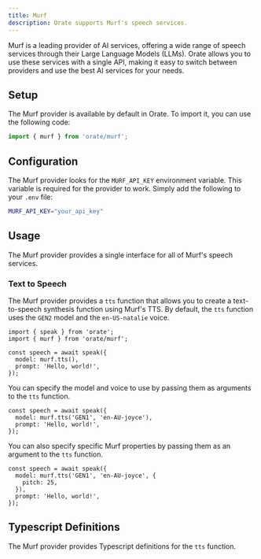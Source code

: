 ```yaml
---
title: Murf
description: Orate supports Murf's speech services.
---
```



Murf is a leading provider of AI services, offering a wide range of speech services through their Large Language Models (LLMs). Orate allows you to use these services with a single API, making it easy to switch between providers and use the best AI services for your needs.

## Setup

The Murf provider is available by default in Orate. To import it, you can use the following code:

```ts
import { murf } from 'orate/murf';
```

## Configuration

The Murf provider looks for the `MURF_API_KEY` environment variable. This variable is required for the provider to work. Simply add the following to your `.env` file:

```bash
MURF_API_KEY="your_api_key"
```

## Usage

The Murf provider provides a single interface for all of Murf's speech services.

### Text to Speech

The Murf provider provides a `tts` function that allows you to create a text-to-speech synthesis function using Murf's TTS. By default, the `tts` function uses the `GEN2` model and the `en-US-natalie` voice.

```tsx
import { speak } from 'orate';
import { murf } from 'orate/murf';

const speech = await speak({
  model: murf.tts(),
  prompt: 'Hello, world!',
});
```

You can specify the model and voice to use by passing them as arguments to the `tts` function.

```tsx
const speech = await speak({
  model: murf.tts('GEN1', 'en-AU-joyce'),
  prompt: 'Hello, world!',
});
```

You can also specify specific Murf properties by passing them as an argument to the `tts` function.

```tsx
const speech = await speak({
  model: murf.tts('GEN1', 'en-AU-joyce', {
    pitch: 25,
  }),
  prompt: 'Hello, world!',
});
```

## Typescript Definitions

The Murf provider provides Typescript definitions for the `tts` function.

